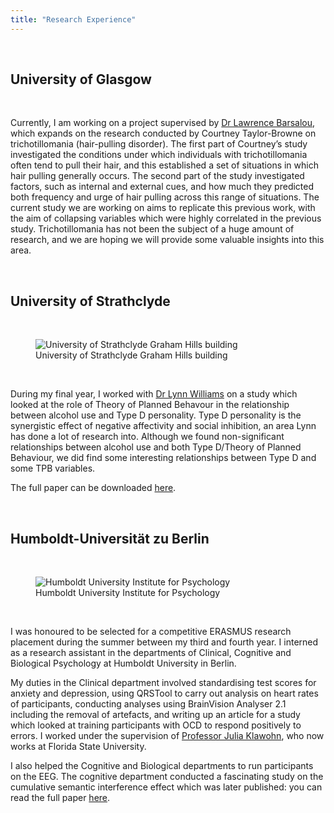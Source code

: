 ```yaml
---
title: "Research Experience"
---
```


&nbsp;
&nbsp;

## University of Glasgow

&nbsp;

Currently, I am working on a project supervised by [Dr Lawrence Barsalou](http://barsaloulab.org/lab-members/lawrence-barsalou/), which expands on the research conducted by Courtney Taylor-Browne on trichotillomania (hair-pulling disorder). The first part of Courtney's study investigated the conditions under which individuals with trichotillomania often tend to pull their hair, and this established a set of situations in which hair pulling generally occurs. The second part of the study investigated factors, such as internal and external cues, and how much they predicted both frequency and urge of hair pulling across this range of situations. The current study we are working on aims to replicate this previous work, with the aim of collapsing variables which were highly correlated in the previous study. Trichotillomania has not been the subject of a huge amount of research, and we are hoping we will provide some valuable insights into this area.

&nbsp;
&nbsp;
&nbsp;


## University of Strathclyde

&nbsp;
&nbsp;

![University of Strathclyde Graham Hills building](images/grahamhills.jpg)

&nbsp;
&nbsp;

During my final year, I worked with [Dr Lynn Williams](https://www.strath.ac.uk/staff/williamslynndr/) on a study which looked at the role of Theory of Planned Behavour in the relationship between alcohol use and Type D personality. Type D personality is the synergistic effect of negative affectivity and social inhibition, an area Lynn has done a lot of research into. Although we found non-significant relationships between alcohol use and both Type D/Theory of Planned Behaviour, we did find some interesting relationships between Type D and some TPB variables.

The full paper can be downloaded [here](DissertationTypeDFinal.docx).


&nbsp;
&nbsp;
&nbsp;


## Humboldt-Universität zu Berlin

&nbsp;
&nbsp;

![Humboldt University Institute for Psychology](images/clinicaldept.jpg)

&nbsp;
&nbsp;

I was honoured to be selected for a competitive ERASMUS research placement during the summer between my third and fourth year. I interned as a research assistant in the departments of Clinical, Cognitive and Biological Psychology at Humboldt University in Berlin.

My duties in the Clinical department involved standardising test scores for anxiety and depression, using QRSTool to carry out analysis on heart rates of participants, conducting analyses using BrainVision Analyser 2.1 including the removal of artefacts, and writing up an article for a study which looked at training participants with OCD to respond positively to errors. I worked under the supervision of [Professor Julia Klawohn](https://www.researchgate.net/profile/Julia_Klawohn), who now works at Florida State University.

I also helped the Cognitive and Biological departments to run participants on the EEG. The cognitive department conducted a fascinating study on the cumulative semantic interference effect which was later published: you can read the full paper [here](https://www.sciencedirect.com/science/article/pii/S0010027717301415).

&nbsp;
&nbsp;